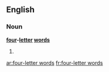 ==English==

===Noun===
'''[[four]]-[[letter]] [[word]]s'''

# {{plural of|[[four-letter word]]}}

[[ar:four-letter words]]
[[fr:four-letter words]]